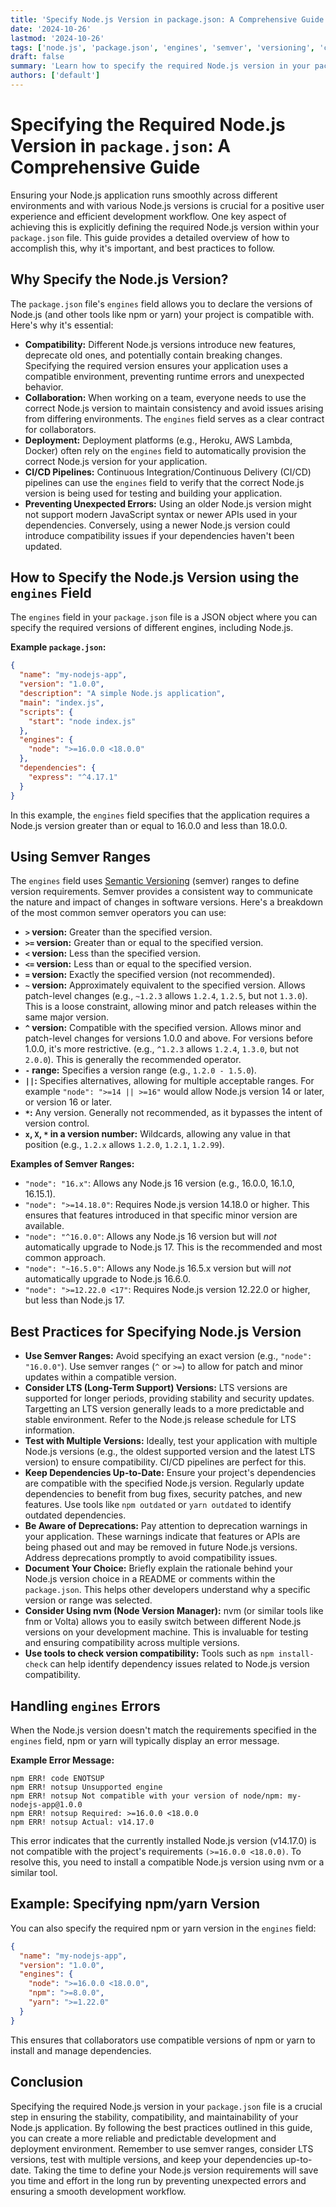 ```yaml
---
title: 'Specify Node.js Version in package.json: A Comprehensive Guide'
date: '2024-10-26'
lastmod: '2024-10-26'
tags: ['node.js', 'package.json', 'engines', 'semver', 'versioning', 'compatibility', 'development']
draft: false
summary: 'Learn how to specify the required Node.js version in your package.json file using the "engines" field. Ensure compatibility and prevent runtime errors by defining the minimum and maximum acceptable Node.js versions for your project. Includes examples and best practices.'
authors: ['default']
---
```


# Specifying the Required Node.js Version in `package.json`: A Comprehensive Guide

Ensuring your Node.js application runs smoothly across different environments and with various Node.js versions is crucial for a positive user experience and efficient development workflow. One key aspect of achieving this is explicitly defining the required Node.js version within your `package.json` file. This guide provides a detailed overview of how to accomplish this, why it's important, and best practices to follow.

## Why Specify the Node.js Version?

The `package.json` file's `engines` field allows you to declare the versions of Node.js (and other tools like npm or yarn) your project is compatible with. Here's why it's essential:

*   **Compatibility:** Different Node.js versions introduce new features, deprecate old ones, and potentially contain breaking changes. Specifying the required version ensures your application uses a compatible environment, preventing runtime errors and unexpected behavior.
*   **Collaboration:** When working on a team, everyone needs to use the correct Node.js version to maintain consistency and avoid issues arising from differing environments. The `engines` field serves as a clear contract for collaborators.
*   **Deployment:**  Deployment platforms (e.g., Heroku, AWS Lambda, Docker) often rely on the `engines` field to automatically provision the correct Node.js version for your application.
*   **CI/CD Pipelines:** Continuous Integration/Continuous Delivery (CI/CD) pipelines can use the `engines` field to verify that the correct Node.js version is being used for testing and building your application.
*   **Preventing Unexpected Errors:**  Using an older Node.js version might not support modern JavaScript syntax or newer APIs used in your dependencies.  Conversely, using a newer Node.js version could introduce compatibility issues if your dependencies haven't been updated.

## How to Specify the Node.js Version using the `engines` Field

The `engines` field in your `package.json` file is a JSON object where you can specify the required versions of different engines, including Node.js.

**Example `package.json`:**

```json
{
  "name": "my-nodejs-app",
  "version": "1.0.0",
  "description": "A simple Node.js application",
  "main": "index.js",
  "scripts": {
    "start": "node index.js"
  },
  "engines": {
    "node": ">=16.0.0 <18.0.0"
  },
  "dependencies": {
    "express": "^4.17.1"
  }
}
```

In this example, the `engines` field specifies that the application requires a Node.js version greater than or equal to 16.0.0 and less than 18.0.0.

## Using Semver Ranges

The `engines` field uses [Semantic Versioning](https://semver.org/) (semver) ranges to define version requirements. Semver provides a consistent way to communicate the nature and impact of changes in software versions. Here's a breakdown of the most common semver operators you can use:

*   **`>` version:** Greater than the specified version.
*   **`>=` version:** Greater than or equal to the specified version.
*   **`<` version:** Less than the specified version.
*   **`<=` version:** Less than or equal to the specified version.
*   **`=` version:** Exactly the specified version (not recommended).
*   **`~` version:** Approximately equivalent to the specified version. Allows patch-level changes (e.g., `~1.2.3` allows `1.2.4`, `1.2.5`, but not `1.3.0`).  This is a loose constraint, allowing minor and patch releases within the same major version.
*   **`^` version:** Compatible with the specified version.  Allows minor and patch-level changes for versions 1.0.0 and above.  For versions before 1.0.0, it's more restrictive. (e.g., `^1.2.3` allows `1.2.4`, `1.3.0`, but not `2.0.0`). This is generally the recommended operator.
*   **`-` range:** Specifies a version range (e.g., `1.2.0 - 1.5.0`).
*   **`||`:**  Specifies alternatives, allowing for multiple acceptable ranges. For example `"node": ">=14 || >=16"` would allow Node.js version 14 or later, or version 16 or later.
*   **`*`:** Any version. Generally not recommended, as it bypasses the intent of version control.
*   **`x`, `X`, `*` in a version number:** Wildcards, allowing any value in that position (e.g., `1.2.x` allows `1.2.0`, `1.2.1`, `1.2.99`).

**Examples of Semver Ranges:**

*   `"node": "16.x"`: Allows any Node.js 16 version (e.g., 16.0.0, 16.1.0, 16.15.1).
*   `"node": ">=14.18.0"`: Requires Node.js version 14.18.0 or higher. This ensures that features introduced in that specific minor version are available.
*   `"node": "^16.0.0"`: Allows any Node.js 16 version but will *not* automatically upgrade to Node.js 17.  This is the recommended and most common approach.
*   `"node": "~16.5.0"`:  Allows any Node.js 16.5.x version but will *not* automatically upgrade to Node.js 16.6.0.
*   `"node": ">=12.22.0 <17"`: Requires Node.js version 12.22.0 or higher, but less than Node.js 17.

## Best Practices for Specifying Node.js Version

*   **Use Semver Ranges:** Avoid specifying an exact version (e.g., `"node": "16.0.0"`). Use semver ranges (`^` or `>=`) to allow for patch and minor updates within a compatible version.
*   **Consider LTS (Long-Term Support) Versions:**  LTS versions are supported for longer periods, providing stability and security updates.  Targetting an LTS version generally leads to a more predictable and stable environment.  Refer to the Node.js release schedule for LTS information.
*   **Test with Multiple Versions:** Ideally, test your application with multiple Node.js versions (e.g., the oldest supported version and the latest LTS version) to ensure compatibility.  CI/CD pipelines are perfect for this.
*   **Keep Dependencies Up-to-Date:** Ensure your project's dependencies are compatible with the specified Node.js version.  Regularly update dependencies to benefit from bug fixes, security patches, and new features. Use tools like `npm outdated` or `yarn outdated` to identify outdated dependencies.
*   **Be Aware of Deprecations:**  Pay attention to deprecation warnings in your application. These warnings indicate that features or APIs are being phased out and may be removed in future Node.js versions.  Address deprecations promptly to avoid compatibility issues.
*   **Document Your Choice:** Briefly explain the rationale behind your Node.js version choice in a README or comments within the `package.json`. This helps other developers understand why a specific version or range was selected.
*   **Consider Using nvm (Node Version Manager):** nvm (or similar tools like fnm or Volta) allows you to easily switch between different Node.js versions on your development machine. This is invaluable for testing and ensuring compatibility across multiple versions.
*   **Use tools to check version compatibility:**  Tools such as `npm install-check` can help identify dependency issues related to Node.js version compatibility.

## Handling `engines` Errors

When the Node.js version doesn't match the requirements specified in the `engines` field, npm or yarn will typically display an error message.

**Example Error Message:**

```
npm ERR! code ENOTSUP
npm ERR! notsup Unsupported engine
npm ERR! notsup Not compatible with your version of node/npm: my-nodejs-app@1.0.0
npm ERR! notsup Required: >=16.0.0 <18.0.0
npm ERR! notsup Actual: v14.17.0
```

This error indicates that the currently installed Node.js version (v14.17.0) is not compatible with the project's requirements `(>=16.0.0 <18.0.0)`. To resolve this, you need to install a compatible Node.js version using nvm or a similar tool.

## Example: Specifying npm/yarn Version

You can also specify the required npm or yarn version in the `engines` field:

```json
{
  "name": "my-nodejs-app",
  "version": "1.0.0",
  "engines": {
    "node": ">=16.0.0 <18.0.0",
    "npm": ">=8.0.0",
    "yarn": ">=1.22.0"
  }
}
```

This ensures that collaborators use compatible versions of npm or yarn to install and manage dependencies.

## Conclusion

Specifying the required Node.js version in your `package.json` file is a crucial step in ensuring the stability, compatibility, and maintainability of your Node.js application. By following the best practices outlined in this guide, you can create a more reliable and predictable development and deployment environment. Remember to use semver ranges, consider LTS versions, test with multiple versions, and keep your dependencies up-to-date. Taking the time to define your Node.js version requirements will save you time and effort in the long run by preventing unexpected errors and ensuring a smooth development workflow.
